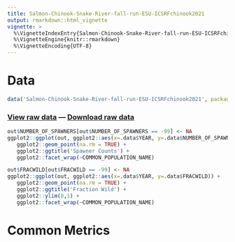```yaml
---
title: Salmon-Chinook-Snake-River-fall-run-ESU-ICSRFchinook2021
output: rmarkdown::html_vignette
vignette: >
  %\VignetteIndexEntry{Salmon-Chinook-Snake-River-fall-run-ESU-ICSRFchinook2021}
  %\VignetteEngine{knitr::rmarkdown}
  %\VignetteEncoding{UTF-8}
---
```


# Data

```r
data('Salmon-Chinook-Snake-River-fall-run-ESU-ICSRFchinook2021', package='VRData')
```

### [View raw data](../data/Salmon-Chinook-Snake-River-fall-run-ESU-ICSRFchinook2021.html) &#8212; [Download raw data](../data/Salmon-Chinook-Snake-River-fall-run-ESU-ICSRFchinook2021.csv)

```r
out$NUMBER_OF_SPAWNERS[out$NUMBER_OF_SPAWNERS == -99] <- NA
ggplot2::ggplot(out, ggplot2::aes(x=.data$YEAR, y=.data$NUMBER_OF_SPAWNERS)) +
   ggplot2::geom_point(na.rm = TRUE) +
   ggplot2::ggtitle('Spawner Counts') +
   ggplot2::facet_wrap(~COMMON_POPULATION_NAME)
```

```r
out$FRACWILD[out$FRACWILD == -99] <- NA
ggplot2::ggplot(out, ggplot2::aes(x=.data$YEAR, y=.data$FRACWILD)) +
   ggplot2::geom_point(na.rm = TRUE) +
   ggplot2::ggtitle('Fraction Wild') +
   ggplot2::ylim(0,1) +
   ggplot2::facet_wrap(~COMMON_POPULATION_NAME)
```

# Common Metrics



